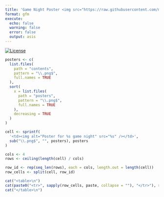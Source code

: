 ```yaml
---
title: 'Game Night Poster <img src="https://raw.githubusercontent.com/mcanouil/hex-stickers/main/SVG/mcsb.svg" align="right" width="60" />'
format: gfm
execute:
  echo: false
  warning: false
  error: false
  output: asis
---
```


<!-- README.md is generated from README.Rmd. Please edit that file -->

<!-- badges: start -->
[![License](https://img.shields.io/github/license/mcanouil/game-night)](LICENSE)
<!-- badges: end -->

```r
posters <- c(
  list.files(
    path = "contents",
    pattern = "\\.png$",
    full.names = TRUE
  ),
  sort(
    x = list.files(
      path = "posters",
      pattern = "\\.png$",
      full.names = TRUE
    ),
    decreasing = TRUE
  )
)

cell <- sprintf(
  '<td><img alt="Poster for %s game night" src="%s" /></td>',
  sub("\\.png$", "", posters), posters
)

cols <- 4
rows <- ceiling(length(cell) / cols)

row_id <- rep(seq_len(rows), each = cols, length.out = length(cell))
row_cells <- split(cell, row_id)

cat("<table>\n")
cat(paste0("<tr>", sapply(row_cells, paste, collapse = ""), "</tr>"), sep = "")
cat("</table>\n")
```

